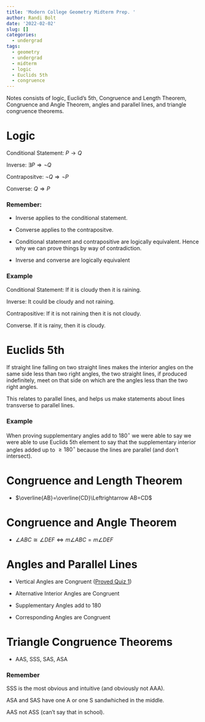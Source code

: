 ```yaml
---
title: 'Modern College Geometry Midterm Prep. '
author: Randi Bolt
date: '2022-02-02'
slug: []
categories:
  - undergrad
tags:
  - geometry
  - undergrad
  - midterm
  - logic
  - Euclids 5th
  - congruence
---
```


Notes consists of logic, Euclid's 5th, Congruence and Length Theorem, Congruence and Angle Theorem, angles and parallel lines, and triangle congruence theorems. 

# Logic 

Conditional Statement: $P\rightarrow Q$

Inverse: $\exists P\Rightarrow \neg Q$

Contrapositve: $\neg Q \Rightarrow \neg P$

Converse: $Q\Rightarrow P$

### Remember: 

- Inverse applies to the conditional statement. 

- Converse applies to the contrapositve. 

- Conditional statement and contrapositive are logically equivalent. Hence why we can prove things by way of contradiction.

- Inverse and converse are logically equivalent 

### Example 

Conditional Statement: If it is cloudy then it is raining. 

Inverse: It could be cloudy and not raining. 

Contrapositive: If it is not raining then it is not cloudy. 

Converse. If it is rainy, then it is cloudy. 

# Euclids 5th 

If straight line falling on two straight lines makes the interior angles on the same side less than two right angles, the two straight lines, if produced indefinitely, meet on that side on which are the angles less than the two right angles.

This relates to parallel lines, and helps us make statements about lines transverse to parallel lines. 

### Example 

When proving supplementary angles add to $180^\circ$ we were able to say we were able to use Euclids 5th element to say that the supplementary interior angles added up to $\geq 180^\circ$ because the lines are parallel (and don't intersect). 

# Congruence and Length Theorem 

- $\overline{AB}=\overline{CD}\Leftrightarrow AB=CD$

# Congruence and Angle Theorem 

- $\angle ABC\cong \angle DEF \Leftrightarrow m\angle ABC = m\angle DEF$

# Angles and Parallel Lines

- Vertical Angles are Congruent ([Proved Quiz 1](https://rbolt13.github.io/quiz_1/))

- Alternative Interior Angles are Congruent 

- Supplementary Angles add to 180

- Corresponding Angles are Congruent

# Triangle Congruence Theorems 

- AAS, SSS, SAS, ASA

### Remember 

SSS is the most obvious and intuitive (and obviously not AAA). 

ASA and SAS have one A or one S sandwhiched in the middle. 

AAS not ASS (can't say that in school). 